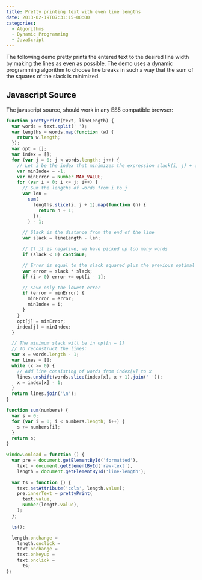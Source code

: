 ```yaml
---
title: Pretty printing text with even line lengths
date: 2013-02-19T07:31:15+00:00
categories:
  - Algorithms
  - Dynamic Programming
  - JavaScript
---
```



The following demo pretty prints the entered text to the desired line width by making the lines as even as possible. The demo uses a dynamic programming algorithm to choose line breaks in such a way that the sum of the squares of the slack is minimized.

<WrapTextExample
  lineLength={46}
  text="Call me Ishmael. Some years ago, never mind how long precisely, having little
    or no money in my purse, and nothing particular to interest me on shore, I
    thought I would sail about a little and see the watery part of the world."
/>

## Javascript Source

The javascript source, should work in any ES5 compatible browser:

```javascript
function prettyPrint(text, lineLength) {
  var words = text.split(' ');
  var lengths = words.map(function (w) {
    return w.length;
  });
  var opt = [];
  var index = [];
  for (var j = 0; j < words.length; j++) {
    // Let i be the index that minimizes the expression slack(i, j) + opt[i – 1]
    var minIndex = -1;
    var minError = Number.MAX_VALUE;
    for (var i = 0; i <= j; i++) {
      // Sum the lengths of words from i to j
      var len =
        sum(
          lengths.slice(i, j + 1).map(function (n) {
            return n + 1;
          }),
        ) - 1;

      // Slack is the distance from the end of the line
      var slack = lineLength - len;

      // If it is negative, we have picked up too many words
      if (slack < 0) continue;

      // Error is equal to the slack squared plus the previous optimal error
      var error = slack * slack;
      if (i > 0) error += opt[i - 1];

      // Save only the lowest error
      if (error < minError) {
        minError = error;
        minIndex = i;
      }
    }
    opt[j] = minError;
    index[j] = minIndex;
  }

  // The minimum slack will be in opt[n – 1]
  // To reconstruct the lines:
  var x = words.length - 1;
  var lines = [];
  while (x >= 0) {
    // Add line consisting of words from index[x] to x
    lines.unshift(words.slice(index[x], x + 1).join(' '));
    x = index[x] - 1;
  }
  return lines.join('\n');
}

function sum(numbers) {
  var s = 0;
  for (var i = 0; i < numbers.length; i++) {
    s += numbers[i];
  }
  return s;
}

window.onload = function () {
  var pre = document.getElementById('formatted'),
    text = document.getElementById('raw-text'),
    length = document.getElementById('line-length');

  var ts = function () {
    text.setAttribute('cols', length.value);
    pre.innerText = prettyPrint(
      text.value,
      Number(length.value),
    );
  };

  ts();

  length.onchange =
    length.onclick =
    text.onchange =
    text.onkeyup =
    text.onclick =
      ts;
};
```
